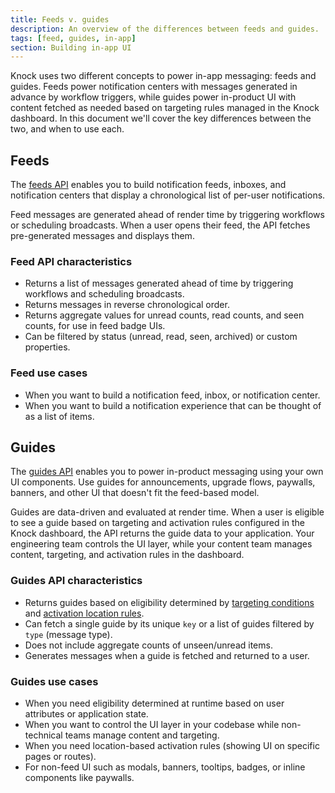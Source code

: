 ```yaml
---
title: Feeds v. guides
description: An overview of the differences between feeds and guides.
tags: [feed, guides, in-app]
section: Building in-app UI
---
```


Knock uses two different concepts to power in-app messaging: feeds and guides. Feeds power notification centers with messages generated in advance by workflow triggers, while guides power in-product UI with content fetched as needed based on targeting rules managed in the Knock dashboard. In this document we'll cover the key differences between the two, and when to use each.

## Feeds

The [feeds API](/api-reference/users/feeds) enables you to build notification feeds, inboxes, and notification centers that display a chronological list of per-user notifications.

Feed messages are generated ahead of render time by triggering workflows or scheduling broadcasts. When a user opens their feed, the API fetches pre-generated messages and displays them.

### Feed API characteristics

- Returns a list of messages generated ahead of time by triggering workflows and scheduling broadcasts.
- Returns messages in reverse chronological order.
- Returns aggregate values for unread counts, read counts, and seen counts, for use in feed badge UIs.
- Can be filtered by status (unread, read, seen, archived) or custom properties.

### Feed use cases

- When you want to build a notification feed, inbox, or notification center.
- When you want to build a notification experience that can be thought of as a list of items.

## Guides

The [guides API](/api-reference/users/guides/) enables you to power in-product messaging using your own UI components. Use guides for announcements, upgrade flows, paywalls, banners, and other UI that doesn't fit the feed-based model.

Guides are data-driven and evaluated at render time. When a user is eligible to see a guide based on targeting and activation rules configured in the Knock dashboard, the API returns the guide data to your application. Your engineering team controls the UI layer, while your content team manages content, targeting, and activation rules in the dashboard.

### Guides API characteristics

- Returns guides based on eligibility determined by [targeting conditions](/in-app-ui/guides/create-guides#targeting) and [activation location rules](/in-app-ui/guides/create-guides#activation).
- Can fetch a single guide by its unique `key` or a list of guides filtered by `type` (message type).
- Does not include aggregate counts of unseen/unread items.
- Generates messages when a guide is fetched and returned to a user.

### Guides use cases

- When you need eligibility determined at runtime based on user attributes or application state.
- When you want to control the UI layer in your codebase while non-technical teams manage content and targeting.
- When you need location-based activation rules (showing UI on specific pages or routes).
- For non-feed UI such as modals, banners, tooltips, badges, or inline components like paywalls.
